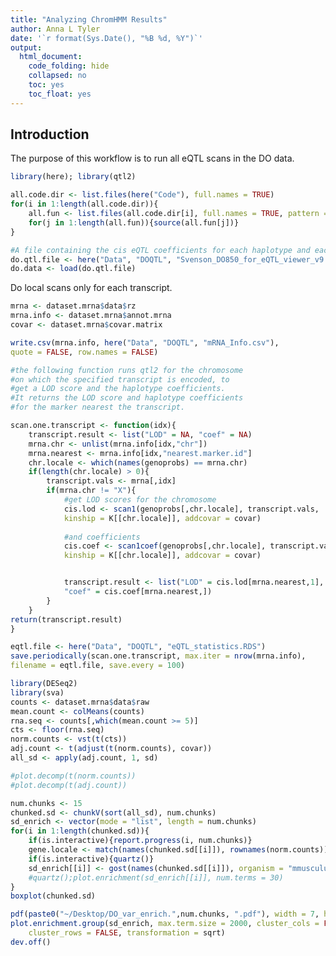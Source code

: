 ```yaml
---
title: "Analyzing ChromHMM Results"
author: Anna L Tyler
date: '`r format(Sys.Date(), "%B %d, %Y")`'
output: 
  html_document:
    code_folding: hide
    collapsed: no
    toc: yes
    toc_float: yes
---
```


## Introduction
The purpose of this workflow is to run all eQTL scans in the DO data.

```r
library(here); library(qtl2)
```

```r
all.code.dir <- list.files(here("Code"), full.names = TRUE)
for(i in 1:length(all.code.dir)){
	all.fun <- list.files(all.code.dir[i], full.names = TRUE, pattern = ".R")
	for(j in 1:length(all.fun)){source(all.fun[j])}
}
```

```r
#A file containing the cis eQTL coefficients for each haplotype and each transcript
do.qtl.file <- here("Data", "DOQTL", "Svenson_DO850_for_eQTL_viewer_v9.RData")
do.data <- load(do.qtl.file)
```

Do local scans only for each transcript.

```r
mrna <- dataset.mrna$data$rz
mrna.info <- dataset.mrna$annot.mrna
covar <- dataset.mrna$covar.matrix

write.csv(mrna.info, here("Data", "DOQTL", "mRNA_Info.csv"), 
quote = FALSE, row.names = FALSE)

#the following function runs qtl2 for the chromosome
#on which the specified transcript is encoded, to 
#get a LOD score and the haplotype coefficients.
#It returns the LOD score and haplotype coefficients
#for the marker nearest the transcript.

scan.one.transcript <- function(idx){
    transcript.result <- list("LOD" = NA, "coef" = NA)
    mrna.chr <- unlist(mrna.info[idx,"chr"])
    mrna.nearest <- mrna.info[idx,"nearest.marker.id"]
    chr.locale <- which(names(genoprobs) == mrna.chr)
    if(length(chr.locale) > 0){
        transcript.vals <- mrna[,idx]
        if(mrna.chr != "X"){
            #get LOD scores for the chromosome
            cis.lod <- scan1(genoprobs[,chr.locale], transcript.vals, 
            kinship = K[[chr.locale]], addcovar = covar)
        
            #and coefficients
            cis.coef <- scan1coef(genoprobs[,chr.locale], transcript.vals, 
            kinship = K[[chr.locale]], addcovar = covar)


            transcript.result <- list("LOD" = cis.lod[mrna.nearest,1], 
            "coef" = cis.coef[mrna.nearest,])
        }
    }
return(transcript.result)
}

eqtl.file <- here("Data", "DOQTL", "eQTL_statistics.RDS")
save.periodically(scan.one.transcript, max.iter = nrow(mrna.info), 
filename = eqtl.file, save.every = 100)
```

```r
library(DESeq2)
library(sva)
counts <- dataset.mrna$data$raw
mean.count <- colMeans(counts)
rna.seq <- counts[,which(mean.count >= 5)]
cts <- floor(rna.seq)
norm.counts <- vst(t(cts))
adj.count <- t(adjust(t(norm.counts), covar))
all_sd <- apply(adj.count, 1, sd)

#plot.decomp(t(norm.counts))
#plot.decomp(t(adj.count))

num.chunks <- 15
chunked.sd <- chunkV(sort(all_sd), num.chunks)
sd_enrich <- vector(mode = "list", length = num.chunks)
for(i in 1:length(chunked.sd)){
    if(is.interactive){report.progress(i, num.chunks)}
    gene.locale <- match(names(chunked.sd[[i]]), rownames(norm.counts))
    if(is.interactive){quartz()}
    sd_enrich[[i]] <- gost(names(chunked.sd[[i]]), organism = "mmusculus", sources = c("GO", "KEGG", "REACTOME"))
    #quartz();plot.enrichment(sd_enrich[[i]], num.terms = 30)   
}
boxplot(chunked.sd)

pdf(paste0("~/Desktop/DO_var_enrich.",num.chunks, ".pdf"), width = 7, height = 14)
plot.enrichment.group(sd_enrich, max.term.size = 2000, cluster_cols = FALSE, 
    cluster_rows = FALSE, transformation = sqrt)
dev.off()

```